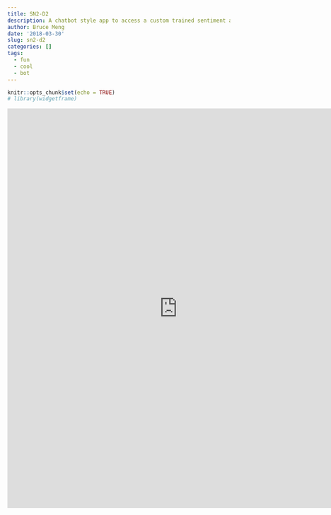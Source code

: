 ```yaml
---
title: SN2-D2
description: A chatbot style app to access a custom trained sentiment algorithm
author: Bruce Meng
date: '2018-03-30'
slug: sn2-d2
categories: []
tags:
  - fun
  - cool
  - bot
---
```

```r
knitr::opts_chunk$set(echo = TRUE)
# library(widgetframe)

```

<iframe src = "https://bruce-meng.shinyapps.io/SentiBot/" height = "905" width = "768" frameborder = "0"></iframe>


